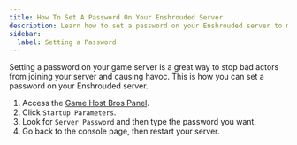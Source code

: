 ```yaml
---
title: How To Set A Password On Your Enshrouded Server
description: Learn how to set a password on your Enshrouded server to make it private.
sidebar:
  label: Setting a Password
---
```


Setting a password on your game server is a great way to stop bad actors from joining your server and causing havoc. This is how you can set a password on your Enshrouded server.
<Steps>
1. Access the [Game Host Bros Panel](https://panel.gamehostbros.com/).
2. Click `Startup Parameters`.
3. Look for `Server Password` and then type the password you want.
4. Go back to the console page, then restart your server.
</Steps>